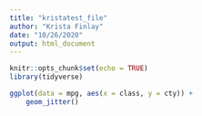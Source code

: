 ```yaml
---
title: "kristatest_file"
author: "Krista Finlay"
date: "10/26/2020"
output: html_document
---
```


```r
knitr::opts_chunk$set(echo = TRUE)
library(tidyverse)

```

```r
ggplot(data = mpg, aes(x = class, y = cty)) +
	geom_jitter()
```



